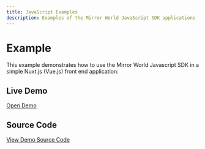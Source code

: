 ```yaml
---
title: JavaScript Examples
description: Examples of the Mirror World JavaScript SDK applications
---
```


# Example
This example demonstrates how to use the Mirror World Javascript SDK in a simple Nuxt.js (Vue.js) front end application:

## Live Demo
[Open Demo](https://mirrorworld-sdk-js-demo.vercel.app/)

## Source Code
[View Demo Source Code](https://github.com/mirrorworld-universe/mirrorworld-sdk-web3-demo/blob/main/pages/index.vue)